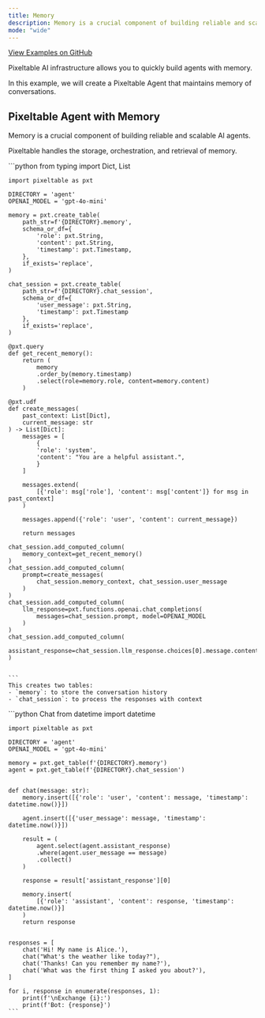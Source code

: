 ```yaml
---
title: Memory
description: Memory is a crucial component of building reliable and scalable AI agents.
mode: "wide"
---
```


<Icon icon="Github"/> [View Examples on GitHub](https://github.com/pixeltable/pixeltable/tree/release/docs/examples/memory)

Pixeltable AI infrastructure allows you to quickly build agents with memory.

In this example, we will create a Pixeltable Agent that maintains memory of conversations.

## Pixeltable Agent with Memory

Memory is a crucial component of building reliable and scalable AI agents.

Pixeltable handles the storage, orchestration, and retrieval of memory.

<Steps>
  <Step title="Create Agent">
    ```python
    from typing import Dict, List

    import pixeltable as pxt

    DIRECTORY = 'agent'
    OPENAI_MODEL = 'gpt-4o-mini'

    memory = pxt.create_table(
        path_str=f'{DIRECTORY}.memory',
        schema_or_df={
            'role': pxt.String,
            'content': pxt.String,
            'timestamp': pxt.Timestamp,
        },
        if_exists='replace',
    )

    chat_session = pxt.create_table(
        path_str=f'{DIRECTORY}.chat_session',
        schema_or_df={
            'user_message': pxt.String, 
            'timestamp': pxt.Timestamp
        },
        if_exists='replace',
    )

    @pxt.query
    def get_recent_memory():
        return (
            memory
            .order_by(memory.timestamp)
            .select(role=memory.role, content=memory.content)
        )

    @pxt.udf
    def create_messages(
        past_context: List[Dict], 
        current_message: str
    ) -> List[Dict]:
        messages = [
            {
            'role': 'system',
            'content': "You are a helpful assistant.",
            }
        ]

        messages.extend(
            [{'role': msg['role'], 'content': msg['content']} for msg in past_context]
        )

        messages.append({'role': 'user', 'content': current_message})

        return messages

    chat_session.add_computed_column(
        memory_context=get_recent_memory()
    )
    chat_session.add_computed_column(
        prompt=create_messages(
            chat_session.memory_context, chat_session.user_message
        )
    )
    chat_session.add_computed_column(
        llm_response=pxt.functions.openai.chat_completions(
            messages=chat_session.prompt, model=OPENAI_MODEL
        )
    )
    chat_session.add_computed_column(
        assistant_response=chat_session.llm_response.choices[0].message.content
    )


    ```
    This creates two tables: 
    - `memory`: to store the conversation history
    - `chat_session`: to process the responses with context

  </Step>
  <Step title="Putting it all together">
    ```python Chat
    from datetime import datetime

    import pixeltable as pxt

    DIRECTORY = 'agent'
    OPENAI_MODEL = 'gpt-4o-mini'

    memory = pxt.get_table(f'{DIRECTORY}.memory')
    agent = pxt.get_table(f'{DIRECTORY}.chat_session')


    def chat(message: str):
        memory.insert([{'role': 'user', 'content': message, 'timestamp': datetime.now()}])

        agent.insert([{'user_message': message, 'timestamp': datetime.now()}])

        result = (
            agent.select(agent.assistant_response)
            .where(agent.user_message == message)
            .collect()
        )

        response = result['assistant_response'][0]

        memory.insert(
            [{'role': 'assistant', 'content': response, 'timestamp': datetime.now()}]
        )
        return response


    responses = [
        chat('Hi! My name is Alice.'),
        chat("What's the weather like today?"),
        chat('Thanks! Can you remember my name?'),
        chat('What was the first thing I asked you about?'),
    ]

    for i, response in enumerate(responses, 1):
        print(f'\nExchange {i}:')
        print(f'Bot: {response}')
    ```
  </Step>
</Steps>